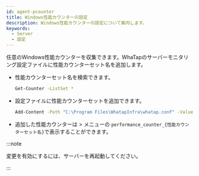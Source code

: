 ```yaml
---
id: agent-pcounter
title: Windows性能カウンターの設定
description: Windows性能カウンターの設定について案内します。
keywords:
  - Server
  - 設定
---
```


任意のWindows性能カウンターを収集できます。WhaTapのサーバーモニタリング設定ファイルに性能カウンターセット名を追加します。 

- 性能カウンターセット名を検索できます。
  ```bash title='Windows Powershell'
  Get-Counter -ListSet *
  ```

- 設定ファイルに性能カウンターセットを追加できます。
  ```bash title='Windows Powershell'
  Add-Content -Path "C:\Program Files\WhatapInfra\whatap.conf" -Value "performance.counter.$(Get-Date -uformat %s)=検索する性能カウンターセット名"
  ```

- 追加した性能カウンターは<Cmdname sid="side_analysis" className="uitext" /> &gt; <Cmdname sid="side_metricsSearch" className="uitext" /> メニューの <Cmdname sid="category" className="uitext" /> `performance_counter_{性能カウンターセット名}`で表示することができます。

:::note

変更を有効にするには、サーバーを再起動してください。

:::
